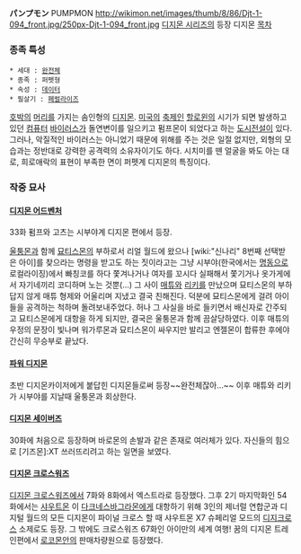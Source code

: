 '''パンプモン''' PUMPMON
http://wikimon.net/images/thumb/8/86/Djt-1-094_front.jpg/250px-Djt-1-094_front.jpg
[[디지몬 시리즈]]의 등장 디지몬
[[목차]]

=== 종족 특성 ===
 * 세대 : [[완전체]]
 * 종족 : 퍼펫형
 * 속성 : [[데이터]]
 * 필살기 : [[페럴라이즈]]

[[호박]]의 [[머리]]를 가지는 솜인형의 [[디지몬]]. [[미국]]의 [[축제]]인 [[할로윈]]의 시기가 되면
발생하고 있던 [[컴퓨터]] [[바이러스]]가 돌연변이를 일으키고 펌프몬이 되었다고 하는 [[도시전설]]이 있다. 그러나, 악질적인 바이러스는 아니었기 때문에 위해를 주는 것은 일절 없지만, 외형의 모습과는 정반대로 강력한 공격력의 소유자이기도 하다. 시치미를 뗀 얼굴을 봐도 아는 대로, 희로애락의 표현이 부족한 면이 퍼펫계 디지몬의 특징이다.

=== 작중 묘사 ===
==== [[디지몬 어드벤처]] ====
33화 펌프와 고츠는 시부야계 디지몬 편에서 등장.

[[울퉁몬]]과 함께 [[묘티스몬]]의 부하로서 리얼 월드에 왔으나 [wiki:"신나리" 8번째 선택받은 아이]를 찾으라는 명령을 받고도 하는 짓이라고는 그냥 시부야(한국에서는 [[명동]]으로 로컬라이징)에서 빠칭코를 하다 쫓겨나거나 여자를 꼬시다 실패해서 쫓기거나 옷가게에서 자기네끼리 코디하며 노는 것뿐(…) 그 사이 [[매튜]]와 [[리키]]를 만났으며 묘티스몬의 부하답지 않게 매튜 형제와 어울리며 지냈고 결국 친해진다. 덕분에 묘티스몬에게 걸려 아이들을 공격하는 척하며 돌려보내주었다. 허나 그 사실을 바로 들키면서 배신자로 간주되고 묘티스몬에게 대항을 하게 되지만, 결국은 울퉁몬과 함께 끔살당하였다. 이후 매튜의 우정의 문장이 빛나며 워가루몬과 묘티스몬이 싸우지만 발리고 엔젤몬이 합류한 후에야 간신히 무승부로 끝났다.

==== [[파워 디지몬]] ====
초반 디지몬카이저에게 붙답힌 디지몬들로써 등장~~완전체잖아...~~ 이후 매튜와 리키가 시부야를 지날때 울퉁몬과 회상한다.

==== [[디지몬 세이버즈]] ====
30화에 처음으로 등장하며 바로몬의 손발과 같은 존재로 여러체가 있다. 자신들의 힘으로 [기즈몬]:XT 쓰러뜨리려고 하는 일면을 보였다.

==== [[디지몬 크로스워즈]] ====
[[디지몬 크로스워즈]]에서 7화와 8화에서 엑스트라로 등장했다. 그후 2기 마지막화인 54화에서는 [[샤우트몬]] 이 [[다크네스바그라몬]]에게 대항하기 위해 3인의 제너럴 연합군과 디지털 월드의 모든 디지몬이 파이널 크로스 할 때 샤우트몬 X7 슈페리얼 모드의 [[디지크로스]] 소제로도 등장. 그 밖에도 크로스워즈 67화인 아이만의 세계 여행! 꿈의 디지몬 트레인편에서 [[로코몬]]안의 판매차량원으로 등장했다.
